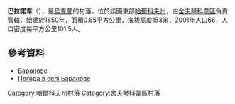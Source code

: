 {{coord|49|36|28|N|37|26|0|E|scale:100000_region:UA|display=title}}

'''巴拉諾韋'''（{{lang-uk|Баранове}}），是[[烏克蘭|烏克蘭]]的村落，位於該國東部[[哈爾科夫州|哈爾科夫州]]，由[[舍夫琴科韋區|舍夫琴科韋區]]負責管轄，始建於1850年，面積0.65平方公里，海拔高度153米，2001年人口66，人口密度每平方公里101.5人。

==參考資料==
* [http://w1.c1.rada.gov.ua/pls/z7502/A005?rdat1=09.01.2009&rf7571=34214 Баранове]{{dead link|date=2017年12月 |bot=InternetArchiveBot |fix-attempted=yes }}
* [http://weather.in.ua/ua/har'kovskaja/665 Погода в селі Баранове]{{Wayback|url=http://weather.in.ua/ua/har%27kovskaja/665 |date=20160323024220 }}

{{DEFAULTSORT:Баранове}}
[[Category:哈爾科夫州村落|Category:哈爾科夫州村落]]
[[Category:舍夫琴科韋區村落|Category:舍夫琴科韋區村落]]


{{Kharkiv-geo-stub}}